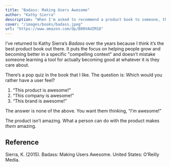 ```yaml
---
title: "Badass: Making Users Awesome"
author: "Kathy Sierra"
description: "When I'm asked to recommend a product book to someone, this is where I start."
cover: "/images/books/badass.jpeg"
url: "https://www.amazon.com/dp/B00VAUIM18"
---
```


I’ve returned to Kathy Sierra’s _Badass_ over the years because I think it’s the best product book out there. It puts the focus on helping people grow and becoming better in a specific "compelling context" and doesn’t mistake someone learning a tool for actually becoming good at whatever it is they care about.

There’s a pop quiz in the book that I like. The question is: Which would you rather have a user feel?

1. “This product is awesome!”
2. “This company is awesome!”
3. “This brand is awesome!”

The answer is none of the above. You want them thinking, “_I’m_ awesome!”

The product isn’t amazing. What a person can do with the product makes _them_ amazing.

## Reference

Sierra, K. (2015). Badass: Making Users Awesome. United States: O’Reilly Media.

